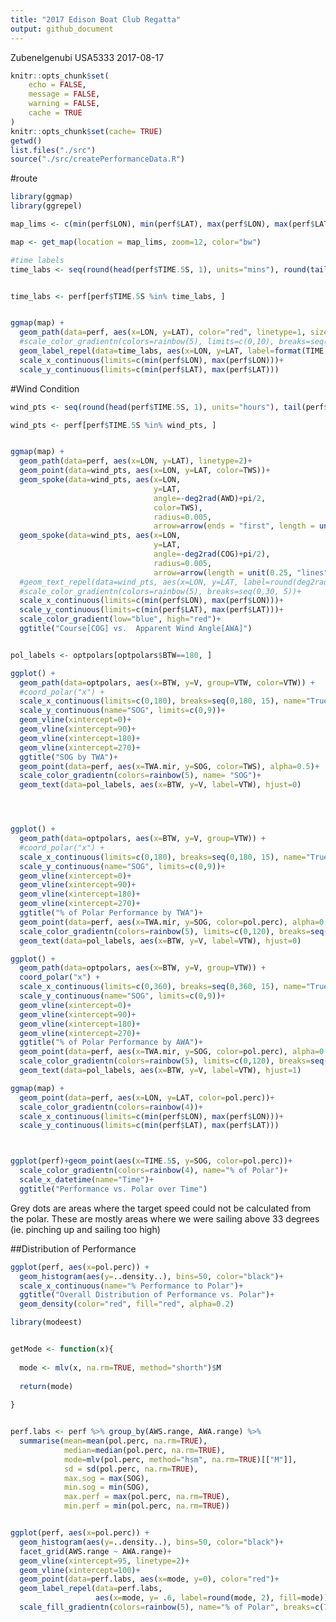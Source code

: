 ```yaml
---
title: "2017 Edison Boat Club Regatta"
output: github_document
---
```


Zubenelgenubi USA5333
2017-08-17


```r
knitr::opts_chunk$set(
	echo = FALSE,
	message = FALSE,
	warning = FALSE,
	cache = TRUE
)
knitr::opts_chunk$set(cache= TRUE)
getwd()
list.files("./src")
source("./src/createPerformanceData.R")

```


#route
```r
library(ggmap)
library(ggrepel)

map_lims <- c(min(perf$LON), min(perf$LAT), max(perf$LON), max(perf$LAT)) 

map <- get_map(location = map_lims, zoom=12, color="bw")

#time labels
time_labs <- seq(round(head(perf$TIME.5S, 1), units="mins"), round(tail(perf$TIME.5S, 1), units="hour"), by="10 mins")


time_labs <- perf[perf$TIME.5S %in% time_labs, ]


ggmap(map) + 
  geom_path(data=perf, aes(x=LON, y=LAT), color="red", linetype=1, size=0.5) +
  #scale_color_gradientn(colors=rainbow(5), limits=c(0,10), breaks=seq(0,10, 2))+
  geom_label_repel(data=time_labs, aes(x=LON, y=LAT, label=format(TIME.5S, "%a %H:%M")), point.padding = unit(.8, "lines"))+
  scale_x_continuous(limits=c(min(perf$LON), max(perf$LON)))+
  scale_y_continuous(limits=c(min(perf$LAT), max(perf$LAT)))

```


#Wind Condition
```r
wind_pts <- seq(round(head(perf$TIME.5S, 1), units="hours"), tail(perf$TIME.5S, 1), by="5 min")

wind_pts <- perf[perf$TIME.5S %in% wind_pts, ]


ggmap(map) + 
  geom_path(data=perf, aes(x=LON, y=LAT), linetype=2)+
  geom_point(data=wind_pts, aes(x=LON, y=LAT, color=TWS))+
  geom_spoke(data=wind_pts, aes(x=LON, 
                                y=LAT, 
                                angle=-deg2rad(AWD)+pi/2,
                                color=TWS),
                                radius=0.005, 
                                arrow=arrow(ends = "first", length = unit(0.25, "lines")))+
  geom_spoke(data=wind_pts, aes(x=LON, 
                                y=LAT, 
                                angle=-deg2rad(COG)+pi/2), 
                                radius=0.005,
                                arrow=arrow(length = unit(0.25, "lines")))+
  #geom_text_repel(data=wind_pts, aes(x=LON, y=LAT, label=round(deg2rad(COG),1)))+
  #scale_color_gradientn(colors=rainbow(5), breaks=seq(0,30, 5))+
  scale_x_continuous(limits=c(min(perf$LON), max(perf$LON)))+
  scale_y_continuous(limits=c(min(perf$LAT), max(perf$LAT)))+
  scale_color_gradient(low="blue", high="red")+
  ggtitle("Course[COG] vs.  Apparent Wind Angle[AWA]")



```


```r

pol_labels <- optpolars[optpolars$BTW==180, ]

ggplot() + 
  geom_path(data=optpolars, aes(x=BTW, y=V, group=VTW, color=VTW)) + 
  #coord_polar("x") + 
  scale_x_continuous(limits=c(0,180), breaks=seq(0,180, 15), name="True Wind Angle") + 
  scale_y_continuous(name="SOG", limits=c(0,9))+
  geom_vline(xintercept=0)+
  geom_vline(xintercept=90)+
  geom_vline(xintercept=180)+
  geom_vline(xintercept=270)+
  ggtitle("SOG by TWA")+
  geom_point(data=perf, aes(x=TWA.mir, y=SOG, color=TWS), alpha=0.5)+
  scale_color_gradientn(colors=rainbow(5), name= "SOG")+
  geom_text(data=pol_labels, aes(x=BTW, y=V, label=VTW), hjust=0)





```

```r
ggplot() + 
  geom_path(data=optpolars, aes(x=BTW, y=V, group=VTW)) + 
  #coord_polar("x") + 
  scale_x_continuous(limits=c(0,180), breaks=seq(0,180, 15), name="True Wind Angle") + 
  scale_y_continuous(name="SOG", limits=c(0,9))+
  geom_vline(xintercept=0)+
  geom_vline(xintercept=90)+
  geom_vline(xintercept=180)+
  geom_vline(xintercept=270)+
  ggtitle("% of Polar Performance by TWA")+
  geom_point(data=perf, aes(x=TWA.mir, y=SOG, color=pol.perc), alpha=0.5)+
  scale_color_gradientn(colors=rainbow(5), limits=c(0,120), breaks=seq(0,120, by=20), name= "% of Target")+
  geom_text(data=pol_labels, aes(x=BTW, y=V, label=VTW), hjust=0)

```


```r
ggplot() + 
  geom_path(data=optpolars, aes(x=BTW, y=V, group=VTW)) + 
  coord_polar("x") + 
  scale_x_continuous(limits=c(0,360), breaks=seq(0,360, 15), name="True Wind Angle") + 
  scale_y_continuous(name="SOG", limits=c(0,9))+
  geom_vline(xintercept=0)+
  geom_vline(xintercept=90)+
  geom_vline(xintercept=180)+
  geom_vline(xintercept=270)+
  ggtitle("% of Polar Performance by AWA")+
  geom_point(data=perf, aes(x=TWA.mir, y=SOG, color=pol.perc), alpha=0.5)+
  scale_color_gradientn(colors=rainbow(5), limits=c(0,120), breaks=seq(0,120, by=20), name= "% of Target")+
  geom_text(data=pol_labels, aes(x=BTW, y=V, label=VTW), hjust=1)


```

```r

ggmap(map) + 
  geom_point(data=perf, aes(x=LON, y=LAT, color=pol.perc))+
  scale_color_gradientn(colors=rainbow(4))+
  scale_x_continuous(limits=c(min(perf$LON), max(perf$LON)))+
  scale_y_continuous(limits=c(min(perf$LAT), max(perf$LAT)))




```

```r

ggplot(perf)+geom_point(aes(x=TIME.5S, y=SOG, color=pol.perc))+
  scale_color_gradientn(colors=rainbow(4), name="% of Polar")+
  scale_x_datetime(name="Time")+
  ggtitle("Performance vs. Polar over Time")

```

Grey dots are areas where the target speed could not be calculated from the polar.  These are mostly areas where we were sailing above 33 degrees (ie. pinching up and sailing too high)


##Distribution of Performance
```r
ggplot(perf, aes(x=pol.perc)) + 
  geom_histogram(aes(y=..density..), bins=50, color="black")+
  scale_x_continuous(name="% Performance to Polar")+
  ggtitle("Overall Distribution of Performance vs. Polar")+
  geom_density(color="red", fill="red", alpha=0.2)
```





```r
library(modeest)


getMode <- function(x){
  
  mode <- mlv(x, na.rm=TRUE, method="shorth")$M
  
  return(mode)
  
}


perf.labs <- perf %>% group_by(AWS.range, AWA.range) %>% 
  summarise(mean=mean(pol.perc, na.rm=TRUE), 
            median=median(pol.perc, na.rm=TRUE),
            mode=mlv(pol.perc, method="hsm", na.rm=TRUE)[["M"]],
            sd = sd(pol.perc, na.rm=TRUE), 
            max.sog = max(SOG), 
            min.sog = min(SOG),
            max.perf = max(pol.perc, na.rm=TRUE),
            min.perf = min(pol.perc, na.rm=TRUE))


ggplot(perf, aes(x=pol.perc)) + 
  geom_histogram(aes(y=..density..), bins=50, color="black")+
  facet_grid(AWS.range ~ AWA.range)+
  geom_vline(xintercept=95, linetype=2)+
  geom_vline(xintercept=100)+
  geom_point(data=perf.labs, aes(x=mode, y=0), color="red")+
  geom_label_repel(data=perf.labs, 
                   aes(x=mode, y= .6, label=round(mode, 2), fill=mode))+
  scale_fill_gradientn(colors=rainbow(5), name="% of Polar", breaks=c(70, 80, 90, 100, 110))+ggtitle("Distribution Performance at Each Wind Angle & Speed Range ")





```



